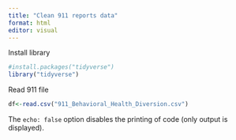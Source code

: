 ```yaml
---
title: "Clean 911 reports data"
format: html
editor: visual
---
```


Install library

```r
#install.packages("tidyverse")
library("tidyverse")
```

Read 911 file

```r
df<-read.csv("911_Behavioral_Health_Diversion.csv")
```

The `echo: false` option disables the printing of code (only output is displayed).
